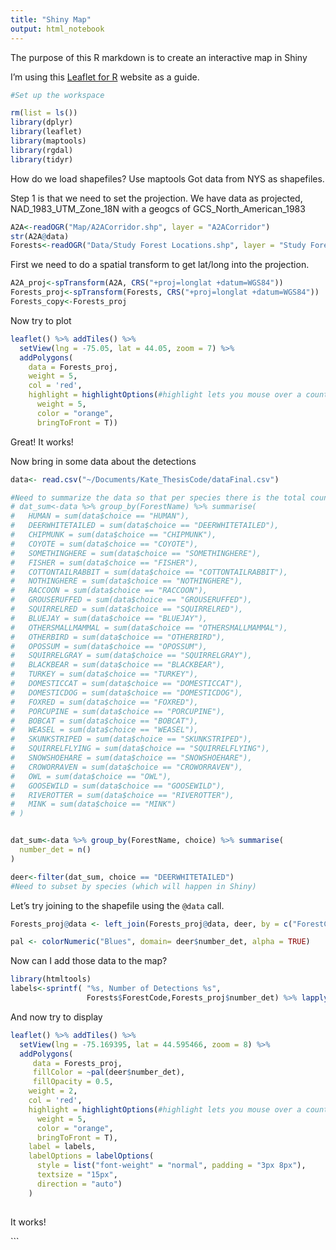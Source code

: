 ```yaml
---
title: "Shiny Map"
output: html_notebook
---
```


The purpose of this R markdown is to create an interactive map in Shiny

I'm using this [Leaflet for R](https://rstudio.github.io/leaflet/) website as a guide.
```r
#Set up the workspace

rm(list = ls())
library(dplyr)
library(leaflet)
library(maptools)
library(rgdal)
library(tidyr)
```
How do we load shapefiles? Use maptools
Got data from NYS as shapefiles.  

Step 1 is that we need to set the projection. We have data as projected, NAD_1983_UTM_Zone_18N with a geogcs of GCS_North_American_1983
```r
A2A<-readOGR("Map/A2ACorridor.shp", layer = "A2ACorridor")
str(A2A@data)
Forests<-readOGR("Data/Study Forest Locations.shp", layer = "Study Forest Locations")
```

First we need to do a spatial transform to get lat/long into the projection.

```r
A2A_proj<-spTransform(A2A, CRS("+proj=longlat +datum=WGS84"))
Forests_proj<-spTransform(Forests, CRS("+proj=longlat +datum=WGS84"))
Forests_copy<-Forests_proj
```
Now try to plot
```r

leaflet() %>% addTiles() %>% 
  setView(lng = -75.05, lat = 44.05, zoom = 7) %>% 
  addPolygons(
    data = Forests_proj, 
    weight = 5, 
    col = 'red',
    highlight = highlightOptions(#highlight lets you mouse over a county and have it change color
      weight = 5,
      color = "orange", 
      bringToFront = T))


```
Great! It works!

Now bring in some data about the detections

```r
data<- read.csv("~/Documents/Kate_ThesisCode/dataFinal.csv")

#Need to summarize the data so that per species there is the total count per forest 
# dat_sum<-data %>% group_by(ForestName) %>% summarise(
#   HUMAN = sum(data$choice == "HUMAN"),
#   DEERWHITETAILED = sum(data$choice == "DEERWHITETAILED"),
#   CHIPMUNK = sum(data$choice == "CHIPMUNK"),
#   COYOTE = sum(data$choice == "COYOTE"),
#   SOMETHINGHERE = sum(data$choice == "SOMETHINGHERE"),
#   FISHER = sum(data$choice == "FISHER"),
#   COTTONTAILRABBIT = sum(data$choice == "COTTONTAILRABBIT"),
#   NOTHINGHERE = sum(data$choice == "NOTHINGHERE"), 
#   RACCOON = sum(data$choice == "RACCOON"),
#   GROUSERUFFED = sum(data$choice == "GROUSERUFFED"),
#   SQUIRRELRED = sum(data$choice == "SQUIRRELRED"),
#   BLUEJAY = sum(data$choice == "BLUEJAY"),
#   OTHERSMALLMAMMAL = sum(data$choice == "OTHERSMALLMAMMAL"),
#   OTHERBIRD = sum(data$choice == "OTHERBIRD"),
#   OPOSSUM = sum(data$choice == "OPOSSUM"),
#   SQUIRRELGRAY = sum(data$choice == "SQUIRRELGRAY"),
#   BLACKBEAR = sum(data$choice == "BLACKBEAR"),
#   TURKEY = sum(data$choice == "TURKEY"),
#   DOMESTICCAT = sum(data$choice == "DOMESTICCAT"),
#   DOMESTICDOG = sum(data$choice == "DOMESTICDOG"),
#   FOXRED = sum(data$choice == "FOXRED"),
#   PORCUPINE = sum(data$choice == "PORCUPINE"),
#   BOBCAT = sum(data$choice == "BOBCAT"),
#   WEASEL = sum(data$choice == "WEASEL"),
#   SKUNKSTRIPED = sum(data$choice == "SKUNKSTRIPED"),
#   SQUIRRELFLYING = sum(data$choice == "SQUIRRELFLYING"),
#   SNOWSHOEHARE = sum(data$choice == "SNOWSHOEHARE"),
#   CROWORRAVEN = sum(data$choice == "CROWORRAVEN"),
#   OWL = sum(data$choice == "OWL"),
#   GOOSEWILD = sum(data$choice == "GOOSEWILD"),
#   RIVEROTTER = sum(data$choice == "RIVEROTTER"),
#   MINK = sum(data$choice == "MINK")
# )


dat_sum<-data %>% group_by(ForestName, choice) %>% summarise(
  number_det = n()
)

deer<-filter(dat_sum, choice == "DEERWHITETAILED")
#Need to subset by species (which will happen in Shiny) 
```

Let's try joining to the shapefile using the `@data` call.

```r
Forests_proj@data <- left_join(Forests_proj@data, deer, by = c("ForestCode"= "ForestName"))

pal <- colorNumeric("Blues", domain= deer$number_det, alpha = TRUE) 
```

Now can I add those data to the map?
```r
library(htmltools)
labels<-sprintf( "%s, Number of Detections %s", 
                 Forests$ForestCode,Forests_proj$number_det) %>% lapply(htmltools::HTML)

```
And now try to display
```r

leaflet() %>% addTiles() %>% 
  setView(lng = -75.169395, lat = 44.595466, zoom = 8) %>%  
  addPolygons(
     data = Forests_proj, 
     fillColor = ~pal(deer$number_det),
     fillOpacity = 0.5,
    weight = 2, 
    col = 'red',
    highlight = highlightOptions(#highlight lets you mouse over a county and have it change color
      weight = 5,
      color = "orange", 
      bringToFront = T),
    label = labels,
    labelOptions = labelOptions(
      style = list("font-weight" = "normal", padding = "3px 8px"),
      textsize = "15px",
      direction = "auto")
    ) 
    
```
It works!

```

